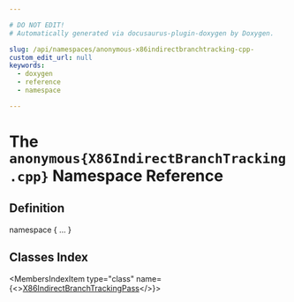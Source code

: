 ```yaml
---

# DO NOT EDIT!
# Automatically generated via docusaurus-plugin-doxygen by Doxygen.

slug: /api/namespaces/anonymous-x86indirectbranchtracking-cpp-
custom_edit_url: null
keywords:
  - doxygen
  - reference
  - namespace

---
```





# The `anonymous{X86IndirectBranchTracking.cpp}` Namespace Reference

<DoxygenPage pluginConfig={pluginConfig}>



## Definition

<CodeBlock>namespace &#123; ... &#125;</CodeBlock>

## Classes Index

<MembersIndex>

<MembersIndexItem
  type="class"
  name={<><a href="/docs/api/classes/anonymous-namespace-x86indirectbranchtracking-cpp-/x86indirectbranchtrackingpass">X86IndirectBranchTrackingPass</a></>}>
</MembersIndexItem>

</MembersIndex>


</DoxygenPage>
